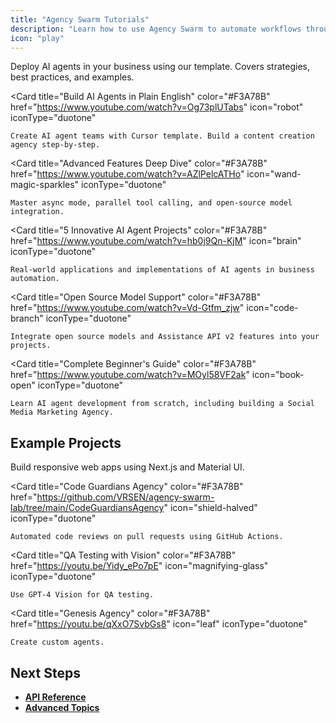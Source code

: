 ```yaml
---
title: "Agency Swarm Tutorials"
description: "Learn how to use Agency Swarm to automate workflows through practical examples"
icon: "play"
---
```


<CardGroup cols={3}>
  <Card
    title="Quick Start: Deploy AI Agents"
    color="#F3A78B"
    href="https://www.youtube.com/watch?v=53_e3lmk6Mo"
    icon="rocket"
    iconType="duotone"
  >
    Deploy AI agents in your business using our template. Covers strategies, best practices, and examples.
  </Card>

  <Card
    title="Build AI Agents in Plain English"
    color="#F3A78B"
    href="https://www.youtube.com/watch?v=Og73plUTabs"
    icon="robot"
    iconType="duotone"
  >
    Create AI agent teams with Cursor template. Build a content creation agency step-by-step.
  </Card>

  <Card
    title="Advanced Features Deep Dive"
    color="#F3A78B"
    href="https://www.youtube.com/watch?v=AZlPelcATHo"
    icon="wand-magic-sparkles"
    iconType="duotone"
  >
    Master async mode, parallel tool calling, and open-source model integration.
  </Card>

  <Card
    title="5 Innovative AI Agent Projects"
    color="#F3A78B"
    href="https://www.youtube.com/watch?v=hb0j9Qn-KjM"
    icon="brain"
    iconType="duotone"
  >
    Real-world applications and implementations of AI agents in business automation.
  </Card>

  <Card
    title="Open Source Model Support"
    color="#F3A78B"
    href="https://www.youtube.com/watch?v=Vd-Gtfm_zjw"
    icon="code-branch"
    iconType="duotone"
  >
    Integrate open source models and Assistance API v2 features into your projects.
  </Card>

  <Card
    title="Complete Beginner's Guide"
    color="#F3A78B"
    href="https://www.youtube.com/watch?v=MOyl58VF2ak"
    icon="book-open"
    iconType="duotone"
  >
    Learn AI agent development from scratch, including building a Social Media Marketing Agency.
  </Card>
</CardGroup>

## Example Projects
<CardGroup cols={3}>
  <Card
    title="Web Dev Crafters"
    color="#F3A78B"
    href="https://github.com/VRSEN/agency-swarm-lab/tree/main/WebDevCrafters"
    icon="laptop-code"
    iconType="duotone"
  >
    Build responsive web apps using Next.js and Material UI.
  </Card>

  <Card
    title="Code Guardians Agency"
    color="#F3A78B"
    href="https://github.com/VRSEN/agency-swarm-lab/tree/main/CodeGuardiansAgency"
    icon="shield-halved"
    iconType="duotone"
  >
    Automated code reviews on pull requests using GitHub Actions.
  </Card>

  <Card
    title="QA Testing with Vision"
    color="#F3A78B"
    href="https://youtu.be/Yidy_ePo7pE"
    icon="magnifying-glass"
    iconType="duotone"
  >
    Use GPT-4 Vision for QA testing.
  </Card>

  <Card
    title="Genesis Agency"
    color="#F3A78B"
    href="https://youtu.be/qXxO7SvbGs8"
    icon="leaf"
    iconType="duotone"
  >
    Create custom agents.
  </Card>
</CardGroup>

## Next Steps
- **[API Reference](./api-reference/api-reference)**
- **[Advanced Topics](./advanced-topics)**
